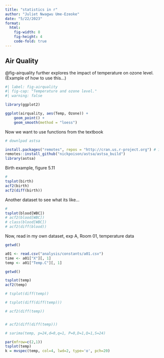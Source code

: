 ```yaml
---
title: "statistics in r"
author: "Juliet Nwagwu Ume-Ezeoke"
date: "5/22/2023"
format: 
  html:
    fig-width: 8
    fig-height: 4
    code-fold: true
---
```


## Air Quality

@fig-airquality further explores the impact of temperature on ozone level. (Example of how to use this...)

```r
#| label: fig-airquality
#| fig-cap: "Temperature and ozone level."
#| warning: false

library(ggplot2)

ggplot(airquality, aes(Temp, Ozone)) +
    geom_point() +
    geom_smooth(method = "loess")
```

Now we want to use functions from the textbook 

```r
# downlpad astsa

install.packages("remotes", repos = "http://cran.us.r-project.org") # if you don't have the package already
remotes::install_github("nickpoison/astsa/astsa_build")
library(astsa)
```

Birth example, figure 5.11
```r
#
tsplot(birth)
acf2(birth)
acf2(diff(birth))
```

Another dataset to see what its like...
```r
#
tsplot(blood[WBC])
# acf2(blood[WBC])
# class(blood[WBC])
# acf2(diff(blood))
```

Now, read in my own dataset, exp A, Room 01, temperature data 
```r
getwd()

a01 <- read.csv("analysis/constants/a01.csv")
time <- a01["X"][, 1]
temp <- a01["Temp.C"][, 1]
```

```r
getwd()

tsplot(temp)
acf2(temp)

# tsplot(diff(temp))

# tsplot(diff(diff(temp)))

# acf2(diff(temp))


# acf2(diff(diff(temp)))
```

```r
# sarima(temp, p=24,d=0,q=1, P=0,D=1,Q=1,S=24)
```

```r
par(mfrow=c(2,1))
tsplot(temp)
k = mvspec(temp, col=4, lwd=2, type='o', pch=20)

```